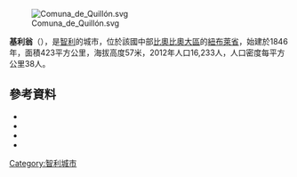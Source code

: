 [[Image:Comuna_de_Quillón.svg|right]]

'''基利翁'''（{{lang-es|Quillón}}），是[[智利|智利]]的城市，位於該國中部[[比奧比奧大區|比奧比奧大區]]的[[紐布萊省|紐布萊省]]，始建於1846年，面積423平方公里，海拔高度57米，2012年人口16,233人，人口密度每平方公里38人。

{{Coord|36|44|40|S|72|28|36|W|display=title}}

==參考資料==
*{{Cite web |url = http://www.quillon.cl/ |title = Asociación Chilena de Municipalidades |accessdate = 7 February 2011 |language = es |archive-date = 2015-05-15 |archive-url = https://web.archive.org/web/20150515041406/http://www.quillon.cl/ |dead-url = no }}
*{{Cite web |url = http://www.quillon.cl/ |title = Municipality of Quillón |accessdate = 7 February 2011 |language = es |archive-date = 2015-05-15 |archive-url = https://web.archive.org/web/20150515041406/http://www.quillon.cl/ |dead-url = no }}
*{{Cite web |url= http://www.ine.cl/canales/chile_estadistico/censos_poblacion_vivienda/censo_pobl_vivi.php |title= National Statistics Institute |accessdate= 13 December 2010 |language= es |archive-date= 2018-12-25 |archive-url= https://web.archive.org/web/20181225074911/http://www.ine.cl/error-404?aspxerrorpath=%2Fcanales%2Fchile_estadistico%2Fcensos_poblacion_vivienda%2Fcenso_pobl_vivi.php |dead-url= no }}
*{{URL|http://www.quillon.cl/}}


{{Chile-geo-stub}}
[[Category:智利城市|Category:智利城市]]